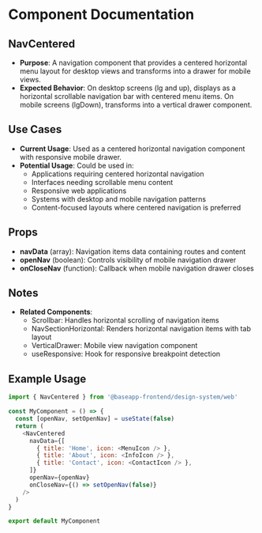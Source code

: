 
<Meta title="@baseapp-frontend | components/Navigation/NavCentered" />

# Component Documentation

## NavCentered

- **Purpose**: A navigation component that provides a centered horizontal menu layout for desktop views and transforms into a drawer for mobile views.
- **Expected Behavior**: On desktop screens (lg and up), displays as a horizontal scrollable navigation bar with centered menu items. On mobile screens (lgDown), transforms into a vertical drawer component.

## Use Cases

- **Current Usage**: Used as a centered horizontal navigation component with responsive mobile drawer.
- **Potential Usage**: Could be used in:
  - Applications requiring centered horizontal navigation
  - Interfaces needing scrollable menu content
  - Responsive web applications
  - Systems with desktop and mobile navigation patterns
  - Content-focused layouts where centered navigation is preferred

## Props

- **navData** (array): Navigation items data containing routes and content
- **openNav** (boolean): Controls visibility of mobile navigation drawer
- **onCloseNav** (function): Callback when mobile navigation drawer closes

## Notes

- **Related Components**:
  - Scrollbar: Handles horizontal scrolling of navigation items
  - NavSectionHorizontal: Renders horizontal navigation items with tab layout
  - VerticalDrawer: Mobile view navigation component
  - useResponsive: Hook for responsive breakpoint detection

## Example Usage

```javascript
import { NavCentered } from '@baseapp-frontend/design-system/web'

const MyComponent = () => {
  const [openNav, setOpenNav] = useState(false)
  return (
    <NavCentered
      navData={[
        { title: 'Home', icon: <MenuIcon /> },
        { title: 'About', icon: <InfoIcon /> },
        { title: 'Contact', icon: <ContactIcon /> },
      ]}
      openNav={openNav}
      onCloseNav={() => setOpenNav(false)}
    />
  )
}

export default MyComponent
```
